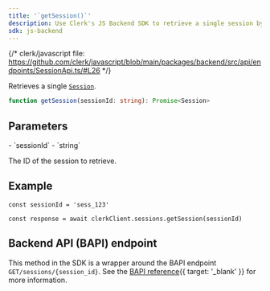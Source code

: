 ```yaml
---
title: '`getSession()`'
description: Use Clerk's JS Backend SDK to retrieve a single session by its ID.
sdk: js-backend
---
```


{/* clerk/javascript file: https://github.com/clerk/javascript/blob/main/packages/backend/src/api/endpoints/SessionApi.ts/#L26 */}

Retrieves a single [`Session`](/docs/references/backend/types/backend-session).

```ts
function getSession(sessionId: string): Promise<Session>
```

## Parameters

<Properties>
  - `sessionId`
  - `string`

  The ID of the session to retrieve.
</Properties>

## Example

<Include src="_partials/backend/usage" />

```tsx
const sessionId = 'sess_123'

const response = await clerkClient.sessions.getSession(sessionId)
```

## Backend API (BAPI) endpoint

This method in the SDK is a wrapper around the BAPI endpoint `GET/sessions/{session_id}`. See the [BAPI reference](/docs/reference/backend-api/tag/sessions/get/sessions/\{session_id}){{ target: '_blank' }} for more information.

